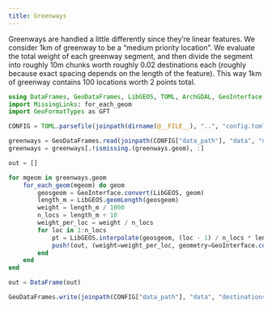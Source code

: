 ```yaml
---
title: Greenways
---
```


Greenways are handled a little differently since they're linear features. We consider 1km of greenway to be a "medium priority location". We evaluate the total weight of each greenway segment, and then divide the segment into roughly 10m chunks worth roughly 0.02 destinations each (roughly because exact spacing depends on the length of the feature). This way 1km of greenway contains 100 locations worth 2 points total.

```julia
using DataFrames, GeoDataFrames, LibGEOS, TOML, ArchGDAL, GeoInterface
import MissingLinks: for_each_geom
import GeoFormatTypes as GFT

CONFIG = TOML.parsefile(joinpath(dirname(@__FILE__), "..", "config.toml"))
```

```julia
greenways = GeoDataFrames.read(joinpath(CONFIG["data_path"], "data", "network", "greenways_new_split.gpkg"))
greenways = greenways[.!ismissing.(greenways.geom), :]
```

```julia
out = []

for mgeom in greenways.geom
    for_each_geom(mgeom) do geom
        geosgeom = GeoInterface.convert(LibGEOS, geom)
        length_m = LibGEOS.geomLength(geosgeom)
        weight = length_m / 1000
        n_locs = length_m ÷ 10
        weight_per_loc = weight / n_locs
        for loc in 1:n_locs
            pt = LibGEOS.interpolate(geosgeom, (loc - 1) / n_locs * length_m)
            push!(out, (weight=weight_per_loc, geometry=GeoInterface.convert(ArchGDAL, pt)))
        end
    end
end

out = DataFrame(out)
```

```julia
GeoDataFrames.write(joinpath(CONFIG["data_path"], "data", "destinations", "greenway_points.gpkg"), out, crs=GFT.EPSG(32119))
```

```julia
```